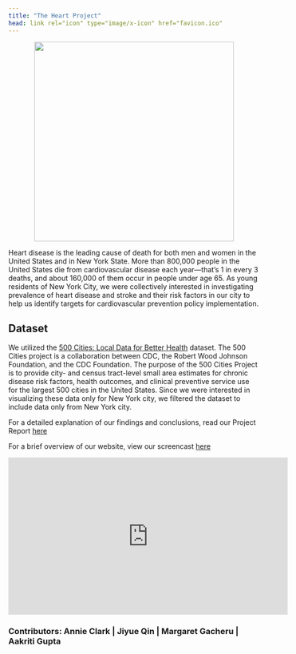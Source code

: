 ```yaml
---
title: "The Heart Project"
head: link rel="icon" type="image/x-icon" href="favicon.ico"
---
```




<center>

<img src="pictures/heart1.jpg" width="400px" height="auto">

</center>


Heart disease is the leading cause of death for both men and women in the United States and in New York State. More than 800,000 people in the United States die from cardiovascular disease each year—that's 1 in every 3 deaths, and about 160,000 of them occur in people under age 65. As young residents of New York City, we were collectively interested in investigating prevalence of heart disease and stroke and their risk factors in our city to help us identify targets for cardiovascular prevention policy implementation.

<h2> Dataset </h2>
We utilized the [500 Cities: Local Data for Better Health](https://catalog.data.gov/dataset/500-cities-local-data-for-better-health-b32fd) dataset. The 500 Cities project is a collaboration between CDC, the Robert Wood Johnson Foundation, and the CDC Foundation. The purpose of the 500 Cities Project is to provide city- and census tract-level small area estimates for chronic disease risk factors, health outcomes, and clinical preventive service use for the largest 500 cities in the United States. Since we were interested in visualizing these data only for New York city, we filtered the dataset to include data only from New York city.

For a detailed explanation of our findings and conclusions, read our Project Report [here](final_project_report.html)

For a brief overview of our website, view our screencast [here](https://www.youtube.com/watch?v=ogEZEKVYpkQ)

<iframe width="560" height="315" src="https://www.youtube.com/embed/ogEZEKVYpkQ" frameborder="0" allow="accelerometer; autoplay; encrypted-media; gyroscope; picture-in-picture" allowfullscreen></iframe>

<h3>Contributors: Annie Clark | Jiyue Qin | Margaret Gacheru | Aakriti Gupta </h3>
